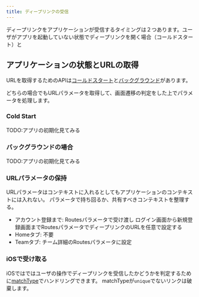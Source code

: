```yaml
---
title: ディープリンクの受信
---
```


ディープリンクをアプリケーションが受信するタイミングは２つあります。ユーザがアプリを起動していない状態でディープリンクを開く場合（コールドスタート）と

## アプリケーションの状態とURLの取得

URLを取得するためのAPIは[コールドスタート](https://rnfirebase.io/dynamic-links/usage#backgroundquit-events)と[バックグラウンド](https://rnfirebase.io/dynamic-links/usage#foreground-events)があります。

どちらの場合でもURLパラメータを取得して、画面遷移の判定をした上でパラメータを処理します。

### Cold Start

TODO:アプリの初期化見てみる

### バックグラウンドの場合

TODO:アプリの初期化見てみる

### URLパラメータの保持

URLパラメータはコンテキストに入れるとしてもアプリケーションのコンテキストには入れない。
パラメータで持ち回るか、共有すべきコンテキストを整理する。

- アカウント登録まで: Routesパラメータで受け渡し
  ログイン画面から新規登録画面までRoutesパラメータでディープリンクのURLを任意で設定する
- Homeタブ: 不要
- Teamタブ: チーム詳細のRoutesパラメータに設定

### iOSで受け取る

iOSではではユーザの操作でディープリンクを受信したかどうかを判定するために[matchType](https://firebase.google.com/docs/reference/swift/firebasedynamiclinks/api/reference/Enums/DLMatchType.html)でハンドリングできます。
matchTypeが`unique`でないリンクは破棄します。
